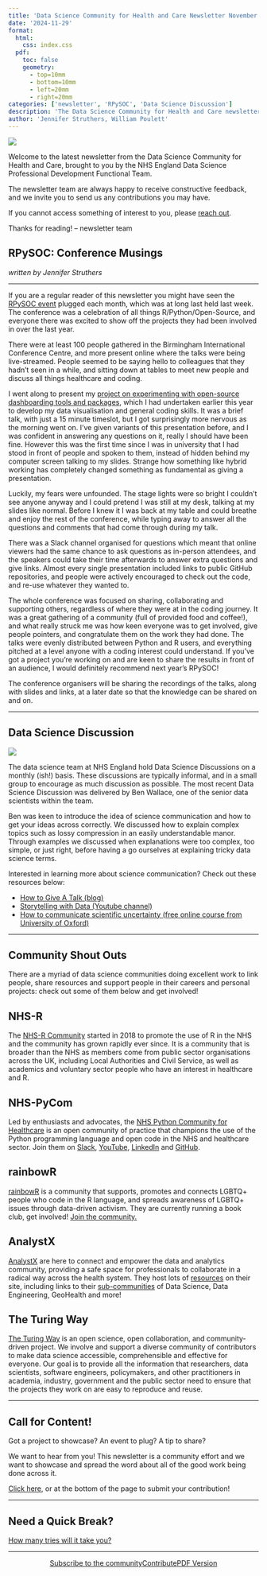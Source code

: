 ```yaml
---
title: 'Data Science Community for Health and Care Newsletter November 2024'
date: '2024-11-29'
format:
  html:
    css: index.css
  pdf:
    toc: false
    geometry: 
      - top=10mm
      - bottom=10mm
      - left=20mm
      - right=20mm
categories: ['newsletter', 'RPySOC', 'Data Science Discussion']
description: 'The Data Science Community for Health and Care newsletter for November 2024'
author: 'Jennifer Struthers, William Poulett'
---
```


![](../../images/banner_nov.png)

Welcome to the latest newsletter from the Data Science Community for Health and Care, brought to you by the NHS England Data Science Professional Development Functional Team. 

The newsletter team are always happy to receive constructive feedback, and we invite you to send us any contributions you may have. 

If you cannot access something of interest to you, please [reach out](https://github.com/nhsengland/datascience-pd-newsletter/issues/new){target="_blank"}. 

Thanks for reading! – newsletter team 

<div class="section-heading">
# RPySOC: Conference Musings
</div>

*written by Jennifer Struthers*

___

If you are a regular reader of this newsletter you might have seen the [RPySOC event](https://nhsrcommunity.com/conference24.html){target="_blank"} plugged each month, which was at long last held last week. The conference was a celebration of all things R/Python/Open-Source, and everyone there was excited to show off the projects they had been involved in over the last year.

There were at least 100 people gathered in the Birmingham International Conference Centre, and more present online where the talks were being live-streamed. People seemed to be saying hello to colleagues that they hadn't seen in a while, and sitting down at tables to meet new people and discuss all things healthcare and coding.

I went along to present my [project on experimenting with open-source dashboarding tools and packages](https://github.com/nhsengland/opensource_maternity_dashboard_project){target="_blank"}, which I had undertaken earlier this year to develop my data visualisation and general coding skills. It was a brief talk, with just a 15 minute timeslot, but I got surprisingly more nervous as the morning went on. I've given variants of this presentation before, and I was confident in answering any questions on it, really I should have been fine. However this was the first time since I was in university that I had stood in front of people and spoken to them, instead of hidden behind my computer screen talking to my slides. Strange how something like hybrid working has completely changed something as fundamental as giving a presentation. 

Luckily, my fears were unfounded. The stage lights were so bright I couldn't see anyone anyway and I could pretend I was still at my desk, talking at my slides like normal. Before I knew it I was back at my table and could breathe and enjoy the rest of the conference, while typing away to answer all the questions and comments that had come through during my talk.

There was a Slack channel organised for questions which meant that online viewers had the same chance to ask questions as in-person attendees, and the speakers could take their time afterwards to answer extra questions and give links. Almost every single presentation included links to public GitHub repositories, and people were actively encouraged to check out the code, and re-use whatever they wanted to. 

The whole conference was focused on sharing, collaborating and supporting others, regardless of where they were at in the coding journey. It was a great gathering of a community (full of provided food and coffee!), and what really struck me was how keen everyone was to get involved, give people pointers, and congratulate them on the work they had done. The talks were evenly distributed between Python and R users, and everything pitched at a level anyone with a coding interest could understand. If you've got a project you're working on and are keen to share the results in front of an audience, I would definitely recommend next year's RPySOC!


The conference organisers will be sharing the recordings of the talks, along with slides and links, at a later date so that the knowledge can be shared on and on.

___

<div class="section-heading">
# Data Science Discussion 
</div>

![](sci_comm.png)

The data science team at NHS England hold Data Science Discussions on a monthly (ish!) basis. These discussions are typically informal, and in a small group to encourage as much discussion as possible. The most recent Data Science Discussion was delivered by Ben Wallace, one of the senior data scientists within the team. 

Ben was keen to introduce the idea of science communication and how to get your ideas across correctly. We discussed how to explain complex topics such as lossy compression in an easily understandable manor. Through examples we discussed when explanations were too complex, too simple, or just right, before having a go ourselves at explaining tricky data science terms. 

Interested in learning more about science communication? Check out these resources below:

- [How to Give A Talk (blog)](https://www.howtogiveatalk.com/){target="_blank"}
- [Storytelling with Data (Youtube channel)](https://www.youtube.com/c/storytellingwithdata){target="_blank"}
- [How to communicate scientific uncertainty (free online course from University of Oxford)](https://www.mpls.ox.ac.uk/public-engagement/latest/free-short-online-course-how-to-communicate-scientific-uncertainty){target="_blank"}

___


<div class="section-heading">
# Community Shout Outs
</div>

There are a myriad of data science communities doing excellent work to link people, share resources and support people in their careers and personal projects: check out some of them below and get involved!

## NHS-R
The [NHS-R Community](https://nhsrcommunity.com/){target="_blank"} started in 2018 to promote the use of R in the NHS and the community has grown rapidly ever since. It is a community that is broader than the NHS as members come from public sector organisations across the UK, including Local Authorities and Civil Service, as well as academics and voluntary sector people who have an interest in healthcare and R.

## NHS-PyCom
Led by enthusiasts and advocates, the [NHS Python Community for Healthcare](https://nhs-pycom.net/){target="_blank"} is an open community of practice that champions the use of the Python programming language and open code in the NHS and healthcare sector. Join them on [Slack](https://join.slack.com/t/nhs-pycom/shared_invite/zt-z6h1hszo-3_w68FdalVM2EATVVdgCuw){target="_blank"}, [YouTube](https://www.youtube.com/channel/UC_jacmsGNZQR5BPP7h0EtXw/video), [LinkedIn](https://www.linkedin.com/company/nhs-python-community/posts/){target="_blank"} and [GitHub](https://github.com/nhs-pycom){target="_blank"}.

## rainbowR
[rainbowR](https://rainbowr.org/){target="_blank"} is a community that supports, promotes and connects LGBTQ+ people who code in the R language, and spreads awareness of LGBTQ+ issues through data-driven activism. They are currently running a book club, get involved! [Join the community.](https://docs.google.com/forms/d/1y7SOWE3IW-fpR_5Cd4mK-CMUpFZ-hvhY4cTj34JqTVE/viewform?edit_requested=true){target="_blank"}

## AnalystX
[AnalystX](https://analystx.uk/){target="_blank"} are here to connect and empower the data and analytics community, providing a safe space for professionals to collaborate in a radical way across the health system. They host lots of [resources](https://analystx.uk/resources){target="_blank"} on their site, including links to their [sub-communities](https://communities.analystx.uk/){target="_blank"} of Data Science, Data Engineering, GeoHealth and more!

## The Turing Way
[The Turing Way](https://book.the-turing-way.org/index.html){target="_blank"} is an open science, open collaboration, and community-driven project. We involve and support a diverse community of contributors to make data science accessible, comprehensible and effective for everyone. Our goal is to provide all the information that researchers, data scientists, software engineers, policymakers, and other practitioners in academia, industry, government and the public sector need to ensure that the projects they work on are easy to reproduce and reuse.

___

<div class="section-heading">
# Call for Content!
</div>

Got a project to showcase? An event to plug? A tip to share?

We want to hear from you! This newsletter is a community effort and we want to showcase and spread the word about all of the good work being done across it.

[Click here](https://github.com/nhsengland/datascience-pd-newsletter/issues/new?assignees=&labels=&projects=&template=suggest-some-newsletter-content-.md&title=){target="_blank"}, or at the bottom of the page to submit your contribution!

___

<div class="section-heading">
# Need a Quick Break?
</div>

[How many tries will it take you?](https://mywordle.strivemath.com/?word=pfrly){target="_blank"}

___

<div style="text-align: center;">

[Subscribe to the community](https://forms.office.com/pages/responsepage.aspx?id=slTDN7CF9UeyIge0jXdO48pr_29hyJFKpCZ7SYYvjeFUNUVPMUk0STlDRlJMNklIWEI3V0NZVTZXVS4u&route=shorturl){.btn-action-primary .btn-action .btn .btn-success .btn-lg role="button"}[Contribute](https://github.com/nhsengland/datascience-pd-newsletter/issues/new?assignees=&labels=&projects=&template=suggest-some-newsletter-content-.md&title=){.btn-action-primary .btn-action .btn .btn-info .btn-lg role="button" target="_blank"}[PDF Version](./newsletter.pdf){.btn-action-primary .btn-action .btn .btn-info .btn-lg role="button" target="_blank"}
</div>

